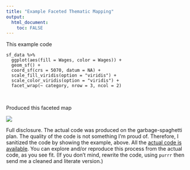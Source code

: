 ```yaml
---
title: "Example Faceted Thematic Mapping"
output: 
  html_document:
    toc: FALSE
---
```


This example code

```{}
sf_data %>% 
  ggplot(aes(fill = Wages, color = Wages)) +
  geom_sf() +
  coord_sf(crs = 5070, datum = NA) +
  scale_fill_viridis(option = "viridis") + 
  scale_color_viridis(option = "viridis") +
  facet_wrap(~ category, nrow = 3, ncol = 2)
```

&nbsp;

Produced this faceted map  

![](facet_map.png)

Full disclosure.  The actual code was produced on the garbage-spaghetti plan.  The quality of the code is not something I'm proud of.  Therefore, I sanitized the code by showing the example,  above.  All the [actual code is available](038_facets_wrap_thematic_mapping.html).  You can explore and/or reproduce this process from the actual code, as you see fit.  (If you don't mind, rewrite the code, using `purrr` then send me a cleaned and literate version.)
